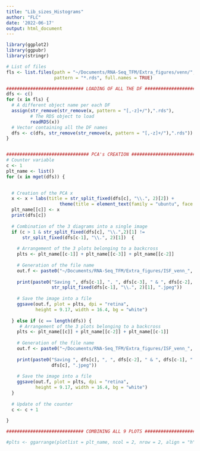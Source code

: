 ```yaml
---
title: "Lib_sizes_Histograms"
author: "FLC"
date: '2022-06-17'
output: html_document
---
```


```r
library(ggplot2)
library(ggpubr)
library(stringr)
```

```r
# List of files
fls <- list.files(path = "~/Documents/RNA-Seq_TFM/Extra_figures/venn/", 
                  pattern = "*.rds", full.names = TRUE)

############################# LOADING OF ALL THE DF ############################ 
dfs <- c()
for (x in fls) {
  # A different object name per each DF
  assign(str_remove(str_remove(x, pattern = "[,-z]+/"),".rds"), 
         # The RDS object to load
         readRDS(x))
  # Vector containing all the DF names
  dfs <- c(dfs, str_remove(str_remove(x, pattern = "[,-z]+/"),".rds"))
} 


############################### PCA's CREATION #################################
# Counter variable 
c <- 1 
plt_name <- list()
for (x in mget(dfs)) {

  
  # Creation of the PCA x
  x <- x + labs(title = str_split_fixed(dfs[c], "\\.", 2)[2]) + 
                    theme(title = element_text(family = "ubuntu", face = "bold", size = 14))
  plt_name[[c]] <- x
  print(dfs[c])
  
  # Combination of the 3 diagrams into a single image
  if (c > 1 & str_split_fixed(dfs[c], "\\.",2)[1] != 
      str_split_fixed(dfs[c-1], "\\.", 2)[1])  {
    
    # Arrangement of the 3 plots belonging to a backcross
    plts <- plt_name[[c-1]] + plt_name[[c-3]] + plt_name[[c-2]]
    
    # Generation of the file name
    out.f <- paste0("~/Documents/RNA-Seq_TFM/Extra_figures/ISF_venn_", str_split_fixed(dfs[c-1], "\\.", 2)[1], ".jpeg")
    
    print(paste0("Saving ", dfs[c-1], ", ", dfs[c-3], " & ", dfs[c-2], " in ",
                 str_split_fixed(dfs[c-1], "\\.", 2)[1], ".jpeg"))
    
    # Save the image into a file
    ggsave(out.f, plot = plts, dpi = "retina", 
           height = 9.17, width = 16.4, bg = "white") 
    
  } else if (c == length(dfs)) {
     # Arrangement of the 3 plots belonging to a backcross
    plts <- plt_name[[c]] + plt_name[[c-2]] + plt_name[[c-1]]
    
    # Generation of the file name
    out.f <- paste0("~/Documents/RNA-Seq_TFM/Extra_figures/ISF_venn_", str_split_fixed(dfs[c], "\\.", 2)[1], ".jpeg")
    
    print(paste0("Saving ", dfs[c], ", ", dfs[c-2], " & ", dfs[c-1], " in ",
                 dfs[c], ".jpeg"))
    
    # Save the image into a file
    ggsave(out.f, plot = plts, dpi = "retina", 
           height = 9.17, width = 16.4, bg = "white") 
  }
  
  # Update of the counter
  c <- c + 1
  
}

############################# COMBINING ALL 9 PLOTS ############################

#plts <- ggarrange(plotlist = plt_name, ncol = 2, nrow = 2, align = "h")




```


